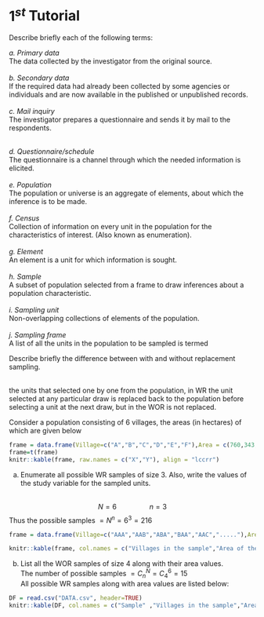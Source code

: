 # $1^{st}$ Tutorial  


::: {.exercise}
Describe briefly each of the following terms:
:::

_a. Primary data_
\
The data collected by the investigator from the original source.
\
\
*b. Secondary data*
\
If the required data had already been collected by some agencies or individuals and are now available in the published or unpublished records.
\
\
*c. Mail inquiry*
\
The investigator prepares a questionnaire and sends it by mail to the respondents.
\
\

*d. Questionnaire/schedule*
\
The questionnaire is a channel through which the needed information is elicited.
\
\
*e. Population*
\
The population or universe is an aggregate of elements, about which the inference is to be made.
\
\
*f. Census*
\
Collection of information on every unit in the population for the characteristics of interest. (Also known as enumeration).
\
\
*g. Element*
\
An element is a unit for which information is sought.
\
\
*h. Sample*
\
A subset of population selected from a frame to draw inferences about a population characteristic.
\
\
*i. Sampling unit*
\
Non-overlapping collections of elements of the population.
\
\
*j. Sampling frame*
\
A list of all the units in the population to be sampled is termed


::: {.exercise}
Describe briefly the difference between with and without replacement sampling.
:::
\
the units that selected one by one from the population, in WR the unit selected at any particular draw is replaced back to the population before selecting a unit at the next draw, but in the WOR is not replaced.

::: {.exercise}
Consider a population consisting of 6 villages, the areas (in hectares) of which are given below
:::
```r
frame = data.frame(Village=c("A","B","C","D","E","F"),Area = c(760,343,657,550,480,935))
frame=t(frame)
knitr::kable(frame, raw.names = c("X","Y"), align = "lccrr")
```

a. Enumerate all possible WR samples of size 3. Also, write the values of the study variable for the sampled units.
\
\

$$N=6 ~~~~~~~~~~~~~~~~~ n=3$$
Thus the possible samples $= N^n = 6^3 = 216$
\

```r
frame = data.frame(Village=c("AAA","AAB","ABA","BAA","AAC","....."),Area = c("760 760 760","760 760 343","760 343 760","343 760 760","760 760 657","    "))

knitr::kable(frame, col.names = c("Villages in the sample","Area of the villages"), align = "lccrr")
```



b. List all the WOR samples of size 4 along with their area values.
\
The number of possible samples $= C_n^N= C_4^6=15$
\
All possible WR samples along with area values are listed below:

```r
DF = read.csv("DATA.csv", header=TRUE)
knitr::kable(DF, col.names = c("Sample" ,"Villages in the sample","Area of the villages"), align = "lccrr")

```


\
\ 


